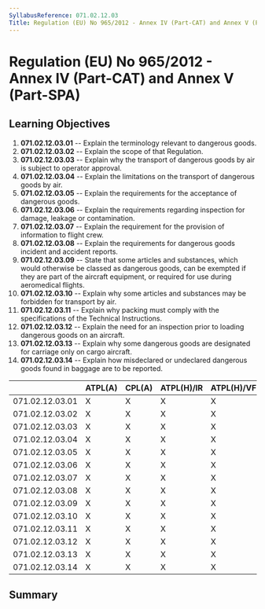```yaml
---
SyllabusReference: 071.02.12.03
Title: Regulation (EU) No 965/2012 - Annex IV (Part-CAT) and Annex V (Part-SPA)
---
```


# Regulation (EU) No 965/2012 - Annex IV (Part-CAT) and Annex V (Part-SPA)

## Learning Objectives

1.  **071.02.12.03.01** -- Explain the terminology relevant to dangerous goods.
2.  **071.02.12.03.02** -- Explain the scope of that Regulation.
3.  **071.02.12.03.03** -- Explain why the transport of dangerous goods by air is
    subject to operator approval.
4.  **071.02.12.03.04** -- Explain the limitations on the transport of dangerous
    goods by air.
5.  **071.02.12.03.05** -- Explain the requirements for the acceptance of
    dangerous goods.
6.  **071.02.12.03.06** -- Explain the requirements regarding inspection for
    damage, leakage or contamination.
7.  **071.02.12.03.07** -- Explain the requirement for the provision of
    information to flight crew.
8.  **071.02.12.03.08** -- Explain the requirements for dangerous goods incident
    and accident reports.
9.  **071.02.12.03.09** -- State that some articles and substances, which would
    otherwise be classed as dangerous goods, can be exempted if they are part of
    the aircraft equipment, or required for use during aeromedical flights.
10. **071.02.12.03.10** -- Explain why some articles and substances may be
    forbidden for transport by air.
11. **071.02.12.03.11** -- Explain why packing must comply with the
    specifications of the Technical Instructions.
12. **071.02.12.03.12** -- Explain the need for an inspection prior to loading
    dangerous goods on an aircraft.
13. **071.02.12.03.13** -- Explain why some dangerous goods are designated for
    carriage only on cargo aircraft.
14. **071.02.12.03.14** -- Explain how misdeclared or undeclared dangerous goods
    found in baggage are to be reported.

|                 | ATPL(A) | CPL(A) | ATPL(H)/IR | ATPL(H)/VFR | CPL(H) | IR  | CBIR(A) |
| --------------- | ------- | ------ | ---------- | ----------- | ------ | --- | ------- |
| 071.02.12.03.01 | X       | X      | X          | X           | X      |     |         |
| 071.02.12.03.02 | X       | X      | X          | X           | X      |     |         |
| 071.02.12.03.03 | X       | X      | X          | X           | X      |     |         |
| 071.02.12.03.04 | X       | X      | X          | X           | X      |     |         |
| 071.02.12.03.05 | X       | X      | X          | X           | X      |     |         |
| 071.02.12.03.06 | X       | X      | X          | X           | X      |     |         |
| 071.02.12.03.07 | X       | X      | X          | X           | X      |     |         |
| 071.02.12.03.08 | X       | X      | X          | X           | X      |     |         |
| 071.02.12.03.09 | X       | X      | X          | X           | X      |     |         |
| 071.02.12.03.10 | X       | X      | X          | X           | X      |     |         |
| 071.02.12.03.11 | X       | X      | X          | X           | X      |     |         |
| 071.02.12.03.12 | X       | X      | X          | X           | X      |     |         |
| 071.02.12.03.13 | X       | X      | X          | X           | X      |     |         |
| 071.02.12.03.14 | X       | X      | X          | X           | X      |     |         |

## Summary
